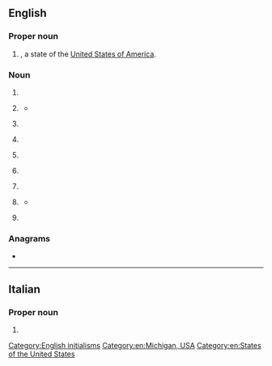 {{also|Appendix:Variations of "mi"}}
==English==

===Proper noun===
{{head|en|proper noun}}

# {{abbreviation of|en|[[Michigan]]|nodot=1}}, a state of the [[United States of America]].

===Noun===
{{en-noun|~}}

# {{initialism of|en|[[middle]] [[initial]]}}
# {{lb|en|military}} {{initialism of|en|[[military]] [[intelligence]]}}
#* {{quote-book|en|year=2009|author={{w|Karen Connelly}}|title=Burmese Lessons: A Love Story|location=Toronto|publisher=Random House Canada|isbn=9780307356680|page={{gbooks|C7nIHKBM20UC|108|MI}}|passage=Three months ago, after a minor argument between a small group of students and a tea shop owner, police arrived on the scene, arrested the students, and beat them up in a nearby police station. Apparently, the tea shop was owned by an '''MI''' agent.}}
# {{lb|en|cardiology}} {{initialism of|en|myocardial infarction}}
# {{lb|en|cardiology}} {{initialism of|en|[[mitral]] [[insufficiency]]}}
# {{lb|en|dentistry}} {{initialism of|en|[[mesioincisal]]}}
# {{lb|en|medicine}} {{initialism of|en|{{w|mechanical index}}}}
# {{lb|en|medicine}} {{initialism of|en|[[medical]] [[inspection]]}}
# {{lb|en|information theory}} {{initialism of|en|mutual information}}
#* {{quote-journal|1=en|year=2018|author=Clarence Green|author2=James Lambert|title=Advancing disciplinary literacy through English for academic purposes: Discipline-specific wordlists, collocations and word families for eight secondary subjects|journal=Journal of English for Academic Purposes|volume=35|doi=https://doi.org/10.1016/j.jeap.2018.07.004|page=112|text='''MI''' excludes words that frequently combine with many words (e.g. ''the''), but can overemphasize low frequency collocation.}}
# {{lb|en|baseball}} {{initialism of|en|middle infielder}}

===Anagrams===
* {{anagrams|en|a=im|'im|I'm|IM|Im|im-}}

[[Category:English initialisms]]
[[Category:en:Michigan, USA]]
[[Category:en:States of the United States]]

----

==Italian==

===Proper noun===
{{head|it|proper noun}}

# {{abbreviation of|it|[[Milano]]}}